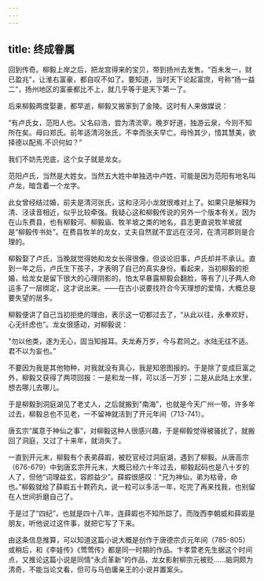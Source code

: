 ```yaml
---
---
---
```

title: 终成眷属
---




回到传奇。柳毅上岸之后，把龙宫得来的宝贝，带到扬州去发售。“百未发一，财已盈兆”，让淮右富豪，都自叹不如了。要知道，当时天下论起富庶，号称“扬一益二”，扬州地区的富豪都比不上，就几乎等于是天下第一了。

后来柳毅两度娶妻，都早逝，柳毅又搬家到了金陵。这时有人来做媒说：

“有卢氏女，范阳人也。父名曰浩，尝为清流宰。晚岁好道，独游云泉，今则不知所在矣。母曰郑氏。前年适清河张氏，不幸而张夫早亡。母怜其少，惜其慧美，欲择德以配焉.不识何如？”

我们不妨先兜底，这个女子就是龙女。

范阳卢氏，当然是大姓女。当然五大姓中单独选中卢姓，可能是因为范阳有地名叫卢龙，暗含着一个龙字。

此女曾经结过婚，前夫是清河张氏，这和泾河小龙就很难对上了。如果只是解释为清、泾读音相近，似乎比较牵强。我疑心这和柳毅传说的另外一个版本有关。因为在山东费县，也有柳毅河、柳毅庙、牧羊坡之类的地名，县志更直说牧羊坡就是“柳毅传书处”。在费县牧羊的龙女，丈夫自然就不宜远在泾河，在清河郡则是合理的。

柳毅娶了卢氏，当晚就觉得她和龙女长得很像，但谈论旧事，卢氏却并不承认。直到一年之后，卢氏生下孩子，才表明了自己的真实身份。看起来，当初柳毅的拒婚，给龙女是留下很大的心理阴影的，怕太早暴露柳毅会翻脸，等有了儿子两人命运多了一层绑定，这才说出来。——在古小说要找符合今天理想的爱情，大概总是要失望的居多。

柳毅便讲了自己当初拒绝的理由，表示这一切都过去了，“从此以往，永奉欢好，心无纤虑也”。龙女很感动，对柳毅说：

"勿以他类，遂为无心，固当知报耳。夫龙寿万岁，今与君同之。水陆无往不适。君不以为妄也。”

不要因为我是其他物种，对我就没有真心，我是知恩图报的。于是除了变成巨富之外，柳毅又获得了两项回报：一是和龙一样，可以活一万岁；二是从此陆上水里，想去哪儿去哪儿。

于是柳毅到洞庭湖见了老丈人，之后就搬到"南海”，也就是今天广州一带。许多年过去，柳毅总也不见老，一不留神就活到了开元年间（713-741）。

唐玄宗“属意于神仙之事”，对柳毅这种人很感兴趣，于是柳毅觉得被骚扰了，就搬回了洞庭，又过了十来年，就消失了。

一直到开元末，柳毅有个表弟薛嘏，被贬官经过洞庭湖，遇到了柳毅。从唐高宗（676-679）中到唐玄宗开元末，大概已经六十年过去，柳毅起码也是八十岁的人了，但他“词理益玄，容颜益少”。薛嘏很感叹："兄为神仙，弟为枯骨，命也。”柳毅就给了薛嘏五十颗药丸，说一粒可以多活一年，吃完了再来找我，也别留在人世间折磨自己了。

于是过了“四纪”，也就是四十八年，连薛嘏也不知所踪了。而陇西李朝威和薛嘏是朋友，听他说过这件事，就把它写了下来。

由这条信息推算，可以知道这篇小说大概是创作于唐德宗贞元年间（785-805）或稍后，和《李娃传》《莺莺传》都是同一时期的作品。卞孝萱老先生据这个时间点，又推论这篇小说是同情“永贞革新”的作品，龙女影射柳宗元被贬……脑洞颇为清奇，不能当论文看，但可与马伯庸亲王的小说并置案头。